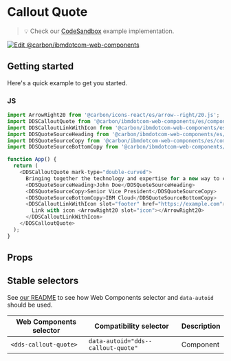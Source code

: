 
# Callout Quote

> 💡 Check our
> [CodeSandbox](https://githubbox.com/carbon-design-system/carbon-for-ibm-dotcom/tree/v1/packages/web-components/examples/codesandbox/components-react/callout-quote)
> example implementation.

[![Edit @carbon/ibmdotcom-web-components](https://codesandbox.io/static/img/play-codesandbox.svg)](https://githubbox.com/carbon-design-system/carbon-for-ibm-dotcom/tree/v1/packages/web-components/examples/codesandbox/components-react/callout-quote)

## Getting started

Here's a quick example to get you started.

### JS

```javascript
import ArrowRight20 from '@carbon/icons-react/es/arrow--right/20.js';
import DDSCalloutQuote from '@carbon/ibmdotcom-web-components/es/components-react/callout-quote/callout-quote';
import DDSCalloutLinkWithIcon from '@carbon/ibmdotcom-web-components/es/components-react/callout-quote/callout-link-with-icon';
import DDSQuoteSourceHeading from '@carbon/ibmdotcom-web-components/es/components-react/quote/quote-source-heading';
import DDSQuoteSourceCopy from '@carbon/ibmdotcom-web-components/es/components-react/quote/quote-source-copy';
import DDSQuoteSourceBottomCopy from '@carbon/ibmdotcom-web-components/es/components-react/quote/quote-source-bottom-copy';

function App() {
  return (
    <DDSCalloutQuote mark-type="double-curved">
      Bringing together the technology and expertise for a new way to create
      <DDSQuoteSourceHeading>John Doe</DDSQuoteSourceHeading>
      <DDSQuoteSourceCopy>Senior Vice President</DDSQuoteSourceCopy>
      <DDSQuoteSourceBottomCopy>IBM Cloud</DDSQuoteSourceBottomCopy>
      <DDSCalloutLinkWithIcon slot="footer" href="https://example.com">
        Link with icon <ArrowRight20 slot="icon"></ArrowRight20>
      </DDSCalloutLinkWithIcon>
    </DDSCalloutQuote>
  );
}
```

## Props

<Props of={PropTypesRef} />

## Stable selectors

See [our README](https://github.com/carbon-design-system/carbon-for-ibm-dotcom/tree/v1/packages/web-components#stable-selectors-for-analytics-and-integratione2e-testing-in-web-components) to see how Web Components selector and `data-autoid` should be used.

| Web Components selector | Compatibility selector             | Description |
| ----------------------- | ---------------------------------- | ----------- |
| `<dds-callout-quote>`   | `data-autoid="dds--callout-quote"` | Component   |
